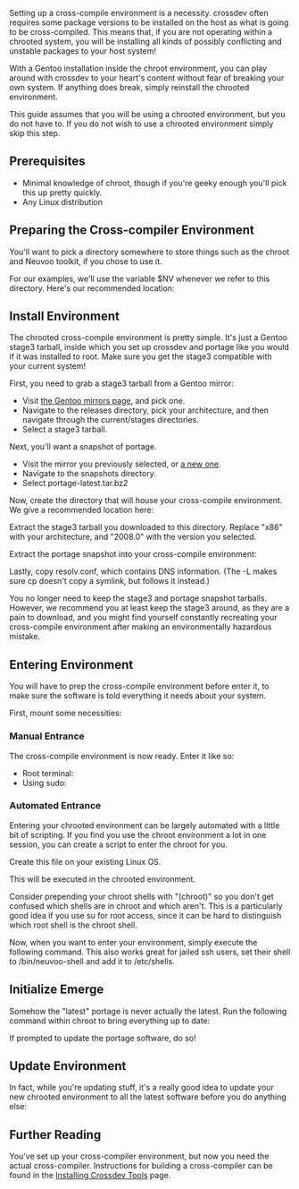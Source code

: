 Setting up a cross-compile environment is a necessity. crossdev often requires some package versions to be installed on the host as what is going to be cross-compiled. 
This means that, if you are not operating within a chrooted system, you will be installing all kinds of possibly conflicting and unstable packages to your host system!

With a Gentoo installation inside the chroot environment, you can play around with crossdev to your heart's content without fear of breaking your own system. If anything 
does break, simply reinstall the chrooted environment.

This guide assumes that you will be using a chrooted environment, but you do not have to.  If you do not wish to use a chrooted environment simply skip this step.

== Prerequisites ==
* Minimal knowledge of chroot, though if you're geeky enough you'll pick this up pretty quickly.
* Any Linux distribution

== Preparing the Cross-compiler Environment ==
You'll want to pick a directory somewhere to store things such as the chroot and Neuvoo toolkit, if you chose to use it.

For our examples, we'll use the variable $NV whenever we refer to this directory. Here's our recommended location:
{{Command|<nowiki>export NV="/usr/local/neuvoo"</nowiki>}}

== Install Environment ==
The chrooted cross-compile environment is pretty simple. It's just a Gentoo stage3 tarball, inside which you set up crossdev and portage like you would if it was 
installed to root.  Make sure you get the stage3 compatible with your current system!

First, you need to grab a stage3 tarball from a Gentoo mirror:
* Visit [http://www.gentoo.org/main/en/mirrors2.xml the Gentoo mirrors page], and pick one.
* Navigate to the releases directory, pick your architecture, and then navigate through the current/stages directories.
* Select a stage3 tarball.

Next, you'll want a snapshot of portage.
* Visit the mirror you previously selected, or [http://www.gentoo.org/main/en/mirrors2.xml a new one].
* Navigate to the snapshots directory.
* Select portage-latest.tar.bz2

Now, create the directory that will house your cross-compile environment. We give a recommended location here:
{{Command|mkdir -p $NV/chroot}}

Extract the stage3 tarball you downloaded to this directory. Replace "x86" with your architecture, and "2008.0" with the version you selected.
{{Command|tar -xvjpf stage3-x86-2008.0.tar.bz2 -C $NV/chroot}}

Extract the portage snapshot into your cross-compile environment:
{{Command|tar -xvjf portage-latest.tar.bz2 -C $NV/chroot/usr}}

Lastly, copy resolv.conf, which contains DNS information. (The -L makes sure cp doesn't copy a symlink, but follows it instead.)
{{Command|cp -L /etc/resolv.conf $NV/chroot/etc/resolv.conf}}
{{Note|If your DNS information ever changes, you'll want to copy it again.}}

You no longer need to keep the stage3 and portage snapshot tarballs. However, we recommend you at least keep the stage3 around, as they are a pain to download, and you 
might find yourself constantly recreating your cross-compile environment after making an environmentally hazardous mistake.

== Entering Environment ==
You will have to prep the cross-compile environment before enter it, to make sure the software is told everything it needs about your system.

First, mount some necessities:
{{Command|mount -t proc none $NV/chroot/proc}}
{{Command|mount --rbind /dev $NV/chroot/dev}}

=== Manual Entrance ===
The cross-compile environment is now ready. Enter it like so:
* Root terminal:{{Command|chroot $NV/chroot/ /bin/bash}}
* Using sudo:{{Command|sudo -H chroot $NV/chroot/ /bin/bash}}
{{Command|env-update && source /etc/profile}}

=== Automated Entrance ===
Entering your chrooted environment can be largely automated with a little bit of scripting. If you find you use the chroot environment a lot in one session, you can 
create a script to enter the chroot for you.

Create this file on your existing Linux OS.
{{File|/bin/neuvoo-shell|<pre>
#!/bin/bash
chroot /usr/local/neuvoo/chroot /root/neuvoo-setup
</pre>}}

This will be executed in the chrooted environment.
{{File|$NV/root/neuvoo-setup|<pre>
#!/bin/bash
echo "Setting environment"
env-update && source /etc/profile
export NV="/usr/local/neuvoo"
cd $HOME
exec /bin/bash
</pre>}}

Consider prepending your chroot shells with "(chroot)" so you don't get confused which shells are in chroot and which aren't. This is a particularly good idea if you use 
su for root access, since it can be hard to distinguish which root shell is the chroot shell.
{{Command|<nowiki>echo "PS1=(chroot) $PS1" >> $NV/etc/bash/bashrc"</nowiki>}}

Now, when you want to enter your environment, simply execute the following command. This also works great for jailed ssh users, set their shell to /bin/neuvoo-shell and 
add it to /etc/shells.
{{Command|neuvoo-shell}}
{{Note|Be sure to execute this shell as root.}}

== Initialize Emerge ==
Somehow the "latest" portage is never actually the latest. Run the following command within chroot to bring everything up to date:
{{Command|emerge --sync}}

If prompted to update the portage software, do so!
{{Command|emerge -1v portage}}

== Update Environment ==
In fact, while you're updating stuff, it's a really good idea to update your new chrooted environment to all the latest software before you do anything else:
{{Command|emerge -uNDav world}}

== Further Reading ==
You've set up your cross-compiler environment, but now you need the actual cross-compiler. Instructions for building a cross-compiler can be found in the [[Installing Crossdev Tools]] page.
